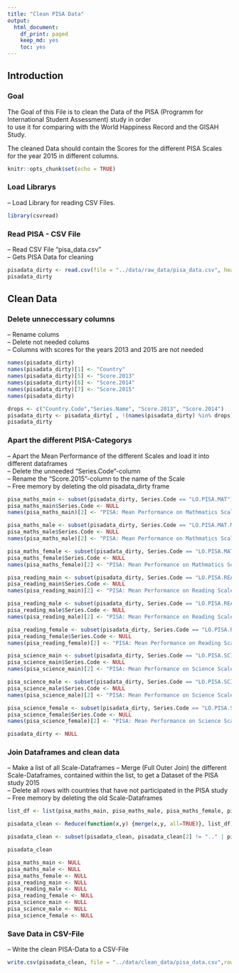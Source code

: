 ```yaml
---
title: "Clean PISA Data"
output:
  html_document:
    df_print: paged
    keep_md: yes
    toc: yes
---
```


## Introduction

### Goal

The Goal of this File is to clean the Data of the PISA (Programm for International Student Assessment) study in order  
to use it for comparing with the World Happiness Record and the GISAH Study.
  
The cleaned Data should contain the Scores for the different PISA Scales for the year 2015 in different columns.

```r
knitr::opts_chunk$set(echo = TRUE)
```

### Load Librarys

-- Load Library for reading CSV Files.

```r
library(csvread)
```


### Read PISA - CSV File

-- Read CSV File "pisa_data.csv"  
-- Gets PISA Data for cleaning


```r
pisadata_dirty <- read.csv(file = "../data/raw_data/pisa_data.csv", header = TRUE)
pisadata_dirty
```

## Clean Data

### Delete unneccessary columns

-- Rename colums  
-- Delete not needed colums  
  -- Columns with scores for the years 2013 and 2015 are not needed  

```r
names(pisadata_dirty)
names(pisadata_dirty)[1] <- "Country"
names(pisadata_dirty)[5] <- "Score.2013"
names(pisadata_dirty)[6] <- "Score.2014"
names(pisadata_dirty)[7] <- "Score.2015"
names(pisadata_dirty)

drops <- c("Country.Code","Series.Name", "Score.2013", "Score.2014")
pisadata_dirty <- pisadata_dirty[ , !(names(pisadata_dirty) %in% drops)]
pisadata_dirty
```

### Apart the different PISA-Categorys

-- Apart the Mean Performance of the different Scales and load it into different dataframes  
-- Delete the unneeded "Series.Code"-column  
-- Rename the "Score.2015"-column to the name of the Scale  
-- Free memory by deleting the old pisadata_dirty frame

```r
pisa_maths_main <- subset(pisadata_dirty, Series.Code == "LO.PISA.MAT")
pisa_maths_main$Series.Code <- NULL
names(pisa_maths_main)[2] <- "PISA: Mean Performance on Mathmatics Scale"
```

```r
pisa_maths_male <- subset(pisadata_dirty, Series.Code == "LO.PISA.MAT.MA")
pisa_maths_male$Series.Code <- NULL
names(pisa_maths_male)[2] <- "PISA: Mean Performance on Mathmatics Scale (Male)"
```

```r
pisa_maths_female <- subset(pisadata_dirty, Series.Code == "LO.PISA.MAT.FE")
pisa_maths_female$Series.Code <- NULL
names(pisa_maths_female)[2] <- "PISA: Mean Performance on Mathmatics Scale (Female)"
```

```r
pisa_reading_main <- subset(pisadata_dirty, Series.Code == "LO.PISA.REA")
pisa_reading_main$Series.Code <- NULL
names(pisa_reading_main)[2] <- "PISA: Mean Performance on Reading Scale"
```

```r
pisa_reading_male <- subset(pisadata_dirty, Series.Code == "LO.PISA.REA.MA")
pisa_reading_male$Series.Code <- NULL
names(pisa_reading_male)[2] <- "PISA: Mean Performance on Reading Scale (Male)"
```

```r
pisa_reading_female <- subset(pisadata_dirty, Series.Code == "LO.PISA.REA.FE")
pisa_reading_female$Series.Code <- NULL
names(pisa_reading_female)[2] <- "PISA: Mean Performance on Reading Scale (Female)"
```

```r
pisa_science_main <- subset(pisadata_dirty, Series.Code == "LO.PISA.SCI")
pisa_science_main$Series.Code <- NULL
names(pisa_science_main)[2] <- "PISA: Mean Performance on Science Scale"
```

```r
pisa_science_male <- subset(pisadata_dirty, Series.Code == "LO.PISA.SCI.MA")
pisa_science_male$Series.Code <- NULL
names(pisa_science_male)[2] <- "PISA: Mean Performance on Science Scale (Male)"
```

```r
pisa_science_female <- subset(pisadata_dirty, Series.Code == "LO.PISA.SCI.FE")
pisa_science_female$Series.Code <- NULL
names(pisa_science_female)[2] <- "PISA: Mean Performance on Science Scale (Female)"
```

```r
pisadata_dirty <- NULL
```

### Join Dataframes and clean data

-- Make a list of all Scale-Dataframes
-- Merge (Full Outer Join) the different Scale-Dataframes, contained within the list, to get a Dataset of the PISA study 2015  
-- Delete all rows with countries that have not participated in the PISA study
-- Free memory by deleting the old Scale-Dataframes

```r
list_df <- list(pisa_maths_main, pisa_maths_male, pisa_maths_female, pisa_reading_main, pisa_reading_male, pisa_reading_female, pisa_science_main, pisa_science_male, pisa_science_female)
```

```r
pisadata_clean <- Reduce(function(x,y) {merge(x,y, all=TRUE)}, list_df)
```

```r
pisadata_clean <- subset(pisadata_clean, pisadata_clean[2] != ".." | pisadata_clean[3] != ".." | pisadata_clean[4] != ".." | pisadata_clean[5] != ".." | pisadata_clean[6] != ".." | pisadata_clean[7] != ".." | pisadata_clean[8] != ".." | pisadata_clean[9] != ".." | pisadata_clean[10] != "..")

pisadata_clean
```

```r
pisa_maths_main <- NULL
pisa_maths_male <- NULL
pisa_maths_female <- NULL
pisa_reading_main <- NULL
pisa_reading_male <- NULL
pisa_reading_female <- NULL
pisa_science_main <- NULL
pisa_science_male <- NULL
pisa_science_female <- NULL
```

### Save Data in CSV-File

-- Write the clean PISA-Data to a CSV-File

```r
write.csv(pisadata_clean, file = "../data/clean_data/pisa_data.csv",row.names=FALSE, na="", col.names = TRUE)
```